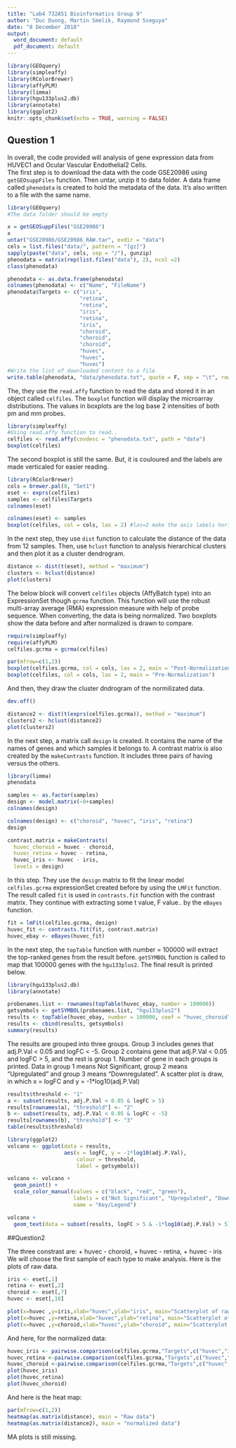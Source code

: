 ```yaml
---
title: "Lab4 732A51 Bioinformatics Group 9"
author: "Duc Duong, Martin Smelik, Raymond Sseguya"
date: "8 December 2018"
output:
  word_document: default
  pdf_document: default
---
```


```r
library(GEOquery)
library(simpleaffy)
library(RColorBrewer)
library(affyPLM)
library(limma)
library(hgu133plus2.db)
library(annotate)
library(ggplot2)
knitr::opts_chunk$set(echo = TRUE, warning = FALSE)
```

## Question 1

In overall, the code provided will analysis of gene expression data from
HUVEC1 and Ocular Vascular Endothelial2 Cells.  
The first step is to download the data with the code GSE20986 using `getGEOsuppFiles` function. Then untar, unzip it to data folder. A data frame called ``phenodata`` is created to hold the metadata of the data. It's also written to a file with the same name.

```r
library(GEOquery)
#The data folder should be empty

x = getGEOSuppFiles("GSE20986")
x
untar("GSE20986/GSE20986_RAW.tar", exdir = "data")
cels = list.files("data/", pattern = "[gz]")
sapply(paste("data", cels, sep = "/"), gunzip)
phenodata = matrix(rep(list.files("data"), 2), ncol =2)
class(phenodata)

phenodata <- as.data.frame(phenodata)
colnames(phenodata) <- c("Name", "FileName")
phenodata$Targets <- c("iris", 
                       "retina", 
                       "retina", 
                       "iris", 
                       "retina", 
                       "iris", 
                       "choroid", 
                       "choroid", 
                       "choroid", 
                       "huvec", 
                       "huvec", 
                       "huvec")
#Write the list of downloaded content to a file
write.table(phenodata, "data/phenodata.txt", quote = F, sep = "\t", row.names = F)
```

The, they use the `read.affy` function to read the data and stored it in an object called `celfiles`. The `boxplot` function will display the microarray distributions. The values in boxplots are the log base 2 intensities of both pm and mm probes. 


```r
library(simpleaffy)
#Using read.affy function to read.. 
celfiles <- read.affy(covdesc = "phenodata.txt", path = "data")
boxplot(celfiles)
```


The second boxplot is still the same. But, it is couloured and the labels are made verticaled for easier reading.
```r
library(RColorBrewer)
cols = brewer.pal(8, "Set1")
eset <- exprs(celfiles)
samples <- celfiles$Targets
colnames(eset)

colnames(eset) <- samples
boxplot(celfiles, col = cols, las = 2) #las=2 make the axis labels horizontal
```

In the next step, they use `dist` function to calculate the distance of the data from 12 samples. Then, use `hclust` function to analysis hierarchical clusters and then plot it as a cluster dendrogram.

```r
distance <- dist(t(eset), method = "maximum")
clusters <- hclust(distance)
plot(clusters)
```

The below block will convert `celfiles`  objects (AffyBatch type) into an ExpressionSet though `gcrma` function. This function will use the robust multi-array average (RMA) expression measure with help of probe sequence. When converting, the data is being normalized. Two boxplots show the data before and after normalized is drawn to compare.

```r
require(simpleaffy)
require(affyPLM)
celfiles.gcrma = gcrma(celfiles)

par(mfrow=c(1,2))
boxplot(celfiles.gcrma, col = cols, las = 2, main = "Post-Normalization") 
boxplot(celfiles, col = cols, las = 2, main = "Pre-Normalization")
```

And then, they draw the cluster dndrogram of the normilizated data.

```r
dev.off()

distance2 <- dist(t(exprs(celfiles.gcrma)), method = "maximum")
clusters2 <- hclust(distance2)
plot(clusters2)
```

In the next step, a matrix call `design` is created. It contains the name of the names of genes and which samples it belongs to.
A contrast matrix is also created by the `makeContrasts` function. It includes three pairs of having versus the others.

```r
library(limma)
phenodata

samples <- as.factor(samples)
design <- model.matrix(~0+samples)
colnames(design)

colnames(design) <- c("choroid", "huvec", "iris", "retina")
design

contrast.matrix = makeContrasts(
  huvec_choroid = huvec - choroid, 
  huvec_retina = huvec - retina, 
  huvec_iris <- huvec - iris, 
  levels = design)
```

In this step. They use the `design` matrix to fit the linear model `celfiles.gcrma` expressionSet created before by using the `LMFit` function. The result called `fit` is used in `contrasts.fit` function with the contrast matrix. They continue with extracting some t value, F value.. by the `eBayes` function. 

```r
fit = lmFit(celfiles.gcrma, design)
huvec_fit <- contrasts.fit(fit, contrast.matrix)
huvec_ebay <- eBayes(huvec_fit)
```

In the next step, the `topTable` function with number =  100000 will extract the top-ranked genes from the result before. `getSYMBOL` function is called to map that 100000 genes with the `hgu133plus2`. The final result is printed below.
```r
library(hgu133plus2.db)
library(annotate)

probenames.list <- rownames(topTable(huvec_ebay, number = 100000))
getsymbols <- getSYMBOL(probenames.list, "hgu133plus2")
results <- topTable(huvec_ebay, number = 100000, coef = "huvec_choroid")
results <- cbind(results, getsymbols)
summary(results)
```

The results are grouped into three 
groups. Group 3 includes genes that adj.P.Val < 0.05 and logFC < -5. Group 2 contains gene that adj.P.Val < 0.05 and logFC > 5, and the rest is group 1. Number of gene in each groups is printed.
Data in group 1 means Not Significant, group 2 means "Upregulated" and group 3 means "Downregulated". A scatter plot is draw, in which x = logFC and y = -1*log10(adj.P.Val)

```r
results$threshold <- "1"
a <- subset(results, adj.P.Val < 0.05 & logFC > 5)
results[rownames(a), "threshold"] <- "2"
b <- subset(results, adj.P.Val < 0.05 & logFC < -5)
results[rownames(b), "threshold"] <- "3"
table(results$threshold)

library(ggplot2)
volcano <- ggplot(data = results, 
                  aes(x = logFC, y = -1*log10(adj.P.Val), 
                      colour = threshold, 
                      label = getsymbols))

volcano <- volcano + 
  geom_point() + 
  scale_color_manual(values = c("black", "red", "green"), 
                     labels = c("Not Significant", "Upregulated", "Downregulated"), 
                     name = "Key/Legend")

volcano + 
  geom_text(data = subset(results, logFC > 5 & -1*log10(adj.P.Val) > 5), aes(x = logFC, y = -1*log10(adj.P.Val), colour = threshold, label = getsymbols)  )

```


##Question2

The three constrast are:
  + huvec - choroid, 
  + huvec - retina, 
  + huvec - iris
We will choose the first sample of each type to make analysis. Here is the plots of raw data.
```r
iris <- eset[,1]
retina <- eset[,2]
choroid <- eset[,7]
huvec <- eset[,10]

plot(x=huvec ,y=iris,xlab="huvec",ylab="iris", main="Scatterplot of raw data") 
plot(x=huvec ,y=retina,xlab="huvec",ylab="retina", main="Scatterplot of raw data") 
plot(x=huvec ,y=choroid,xlab="huvec",ylab="choroid", main="Scatterplot of raw data") 
```


And here, for the normalized data:
```r
huvec_iris <- pairwise.comparison(celfiles.gcrma,"Targets",c("huvec","iris"))
huvec_retina <-pairwise.comparison(celfiles.gcrma,"Targets",c("huvec","retina"))
huvec_choroid <-pairwise.comparison(celfiles.gcrma,"Targets",c("huvec","choroid"))
plot(huvec_iris)
plot(huvec_retina)
plot(huvec_choroid)
```

And here is the heat map:

```r
par(mfrow=c(1,2))
heatmap(as.matrix(distance), main = "Raw data")
heatmap(as.matrix(distance2), main = "normalized data")
```

MA plots is still missing.
